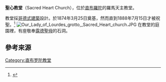{{Infobox church
| name             = 聖心教堂<br />Sacred Heart Church
| fullname         = 
| color            = #BC50A5
| image            = Sacred Heart Church.JPG
| imagesize        = 
| caption          = 聖心教堂
| landscape        = no
| denomination     = 羅馬天主教
| diocese          = 
| founded_date     = 1874年
| founder          = 
| architect        = 
| style            = 
| constructed_date = 
| dedicated_date   = 1888年
| closed_date      = 
| demolished_date  = 
| bishop           = 
| priest           =
| archdeacon       = 
| dean             = 
| provost          = 
| rector           = 
| canon            = 
| prebendary       = 
| curate           = 
| chaplain         = 
| vicar            = 
| deacon           = 
| abbot            = 
| minister         = 
| seniorpastor     = 
| pastor           = 
| location         = 
| country          = [[直布羅陀|直布羅陀]]
| coordinates      = {{coord| 36.139351|-5.351350|region:GI_type:landmark|display=inline,title}} 
| phone            = <!-- +350 200 77040 -->
| website          = 
}}

'''聖心教堂'''（Sacred Heart Church），位於[[直布羅陀|直布羅陀]]的羅馬天主教堂。

教堂採[[哥德式建築|哥德式建築]]設計。於1874年3月25日奠基，然而直到1888年7月15日才被祝聖。<ref>{{cite web|url=http://www.visitgibraltar.uk.com/places-of-worship/sacred-heart-church/item/sacred-heart-church|title=Sacred Heart Church|publisher=Visitgibraltar.uk.com|accessdate=30 December 2012|deadurl=yes|archiveurl=https://archive.is/20130205093716/http://www.visitgibraltar.uk.com/places-of-worship/sacred-heart-church/item/sacred-heart-church|archivedate=2013年2月5日}}</ref>
[[File:Our_Lady_of_Lourdes_grotto,_Sacred_Heart_church.JPG|thumb]]
在教堂的庭園裡，有座敬奉[[露德聖母|露德聖母]]的石洞。

==參考來源==
{{reflist}}

[[Category:直布罗陀教堂|Category:直布罗陀教堂]]